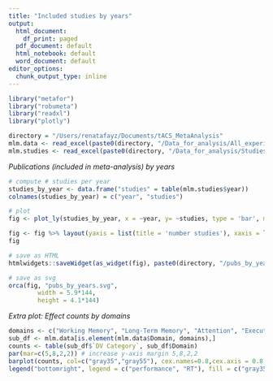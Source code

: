 ---
title: "Included studies by years"
output:
  html_document:
    df_print: paged
  pdf_document: default
  html_notebook: default
  word_document: default
editor_options:
  chunk_output_type: inline
---

```{r packages, warning=TRUE, include=FALSE}
library("metafor")
library("robumeta")
library("readxl")
library("plotly")
```

```{r data download, include=FALSE}

directory = "/Users/renatafayz/Documents/tACS_MetaAnalysis"
mlm.data <- read_excel(paste0(directory, "/Data_for_analysis/All_experiments_supplement_table.xlsx"))
mlm.studies <- read_excel(paste0(directory, "/Data_for_analysis/Studies_by_years.xlsx"))

```

*Publications (included in meta-analysis) by years*

```{r publications by years, echo = FALSE, fig.dim = c(10,8), dpi=300}
# compute # studies per year
studies_by_year <- data.frame("studies" = table(mlm.studies$year))
colnames(studies_by_year) = c("year", "studies")

# plot
fig <- plot_ly(studies_by_year, x = ~year, y= ~studies, type = 'bar', marker = list(color = 'rgba(5,112,176,0.9)'), opacity = 0.6, width = 5.9*144, height = 4.1*144)

fig <- fig %>% layout(yaxis = list(title = 'number studies'), xaxis = list(title = 'year'))
fig

# save as HTML
htmlwidgets::saveWidget(as_widget(fig), paste0(directory, "/pubs_by_years.html"))

# save as svg
orca(fig, "pubs_by_years.svg",
        width = 5.9*144,
        height = 4.1*144)
```
*Extra plot: Effect counts by domains*

```{r ES counts by domains, echo = FALSE, fig.dim = c(10,8), dpi=300}
domains <- c("Working Memory", "Long-Term Memory", "Attention", "Executive Control", "Intelligence", "Motor Learning", "Motor Memory", "Learning", "Decision-Making")
sub_df <- mlm.data[is.element(mlm.data$Domain, domains),]
counts <- table(sub_df$`DV Category`, sub_df$Domain)
par(mar=c(5,8,2,2)) # increase y-axis margin 5,8,2,2
barplot(counts, col=c("gray35","gray55"), cex.names=0.8,cex.axis = 0.8, cex.lab=0.9, border = NA, xlab = "included effects", horiz=TRUE, las=1)
legend("bottomright", legend = c("performance", "RT"), fill = c("gray35", "gray55"), cex = 0.7, bty='n')

```
